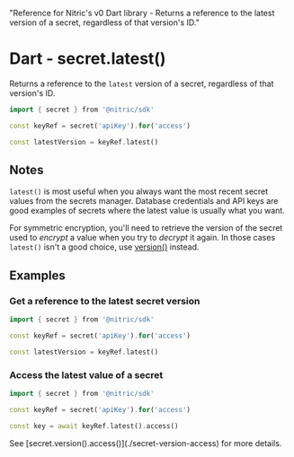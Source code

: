   "Reference for Nitric's v0 Dart library - Returns a reference to the latest version of a secret, regardless of that version's ID."

# Dart - secret.latest()

Returns a reference to the `latest` version of a secret, regardless of that version's ID.

```dart
import { secret } from '@nitric/sdk'

const keyRef = secret('apiKey').for('access')

const latestVersion = keyRef.latest()
```

## Notes

`latest()` is most useful when you always want the most recent secret values from the secrets manager. Database credentials and API keys are good examples of secrets where the latest value is usually what you want.

For symmetric encryption, you'll need to retrieve the version of the secret used to _encrypt_ a value when you try to _decrypt_ it again. In those cases `latest()` isn't a good choice, use [version()](./secret-version) instead.

## Examples

### Get a reference to the latest secret version

```dart
import { secret } from '@nitric/sdk'

const keyRef = secret('apiKey').for('access')

const latestVersion = keyRef.latest()
```

### Access the latest value of a secret

```dart
import { secret } from '@nitric/sdk'

const keyRef = secret('apiKey').for('access')

const key = await keyRef.latest().access()
```

<Note>
  See [secret.version().access()](./secret-version-access) for more details.
</Note>

